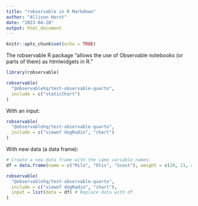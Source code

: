 ```yaml
---
title: "robservable in R Markdown"
author: "Allison Horst"
date: "2023-04-28"
output: html_document
---
```


```r
knitr::opts_chunk$set(echo = TRUE)
```

The robservable R package "allows the use of Observable notebooks (or parts of them) as htmlwidgets in R."

```r
library(robservable)
```

```r
robservable(
  "@observablehq/test-observable-quarto",
  include = c("staticChart")
)
```

With an input:

```r
robservable(
  "@observablehq/test-observable-quarto",
  include = c("viewof dogRadio", "chart")
)
```

With new data (a data frame):

```r
# Create a new data frame with the same variable names: 
df = data.frame(name = c("Milo", "Otis", "Scout"), weight = c(20, 11, 42))
```

```r
robservable(
  "@observablehq/test-observable-quarto",
  include = c("viewof dogRadio", "chart"),
  input = list(data = df) # Replace data with df
)
```

